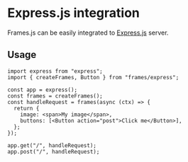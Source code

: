 # Express.js integration

Frames.js can be easily integrated to [Express.js](https://expressjs.com) server.

## Usage

```tsx
import express from "express";
import { createFrames, Button } from "frames/express";

const app = express();
const frames = createFrames();
const handleRequest = frames(async (ctx) => {
  return {
    image: <span>My image</span>,
    buttons: [<Button action="post">Click me</Button>],
  };
});

app.get("/", handleRequest);
app.post("/", handleRequest);
```
